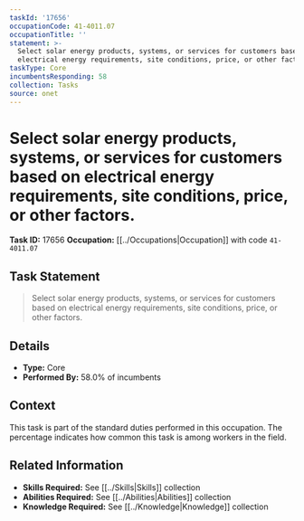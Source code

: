 ```yaml
---
taskId: '17656'
occupationCode: 41-4011.07
occupationTitle: ''
statement: >-
  Select solar energy products, systems, or services for customers based on
  electrical energy requirements, site conditions, price, or other factors.
taskType: Core
incumbentsResponding: 58
collection: Tasks
source: onet
---
```

# Select solar energy products, systems, or services for customers based on electrical energy requirements, site conditions, price, or other factors.

**Task ID:** 17656
**Occupation:** [[../Occupations|Occupation]] with code `41-4011.07`

## Task Statement

> Select solar energy products, systems, or services for customers based on electrical energy requirements, site conditions, price, or other factors.

## Details

- **Type:** Core
- **Performed By:** 58.0% of incumbents

## Context

This task is part of the standard duties performed in this occupation. The percentage indicates how common this task is among workers in the field.

## Related Information

- **Skills Required:** See [[../Skills|Skills]] collection
- **Abilities Required:** See [[../Abilities|Abilities]] collection
- **Knowledge Required:** See [[../Knowledge|Knowledge]] collection

